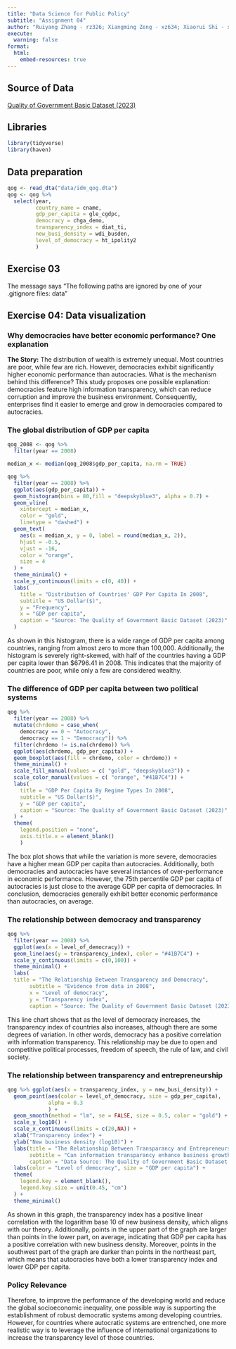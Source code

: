 ```yaml
---
title: "Data Science for Public Policy"
subtitle: "Assignment 04"
author: "Ruiyang Zhang - rz326; Xiangming Zeng - xz634; Xiaorui Shi - xs215"
execute:
  warning: false
format:
  html:
    embed-resources: true
---
```


## Source of Data

[Quality of Government Basic Dataset (2023)](https://www.gu.se/en/quality-government/qog-data/data-downloads/basic-dataset)

## Libraries

```r
library(tidyverse)
library(haven)
```

## Data preparation

```r
qog <- read_dta("data/idm_qog.dta")
qog <- qog %>% 
  select(year, 
         country_name = cname, 
         gdp_per_capita = gle_cgdpc, 
         democracy = chga_demo, 
         transparency_index = diat_ti, 
         new_busi_density = wdi_busden,
         level_of_democracy = ht_ipolity2
         ) 
```

## Exercise 03

The message says "The following paths are ignored by one of your .gitignore files: data"

## Exercise 04: Data visualization

### Why democracies have better economic performance? One explanation

**The Story:** The distribution of wealth is extremely unequal. Most countries are poor, while few are rich. However, democracies exhibit significantly higher economic performance than autocracies. What is the mechanism behind this difference? This study proposes one possible explanation: democracies feature high information transparency, which can reduce corruption and improve the business environment. Consequently, enterprises find it easier to emerge and grow in democracies compared to autocracies.

### The global distribution of GDP per capita

```r
qog_2008 <- qog %>% 
  filter(year == 2008) 

median_x <- median(qog_2008$gdp_per_capita, na.rm = TRUE)

qog %>% 
  filter(year == 2008) %>% 
  ggplot(aes(gdp_per_capita)) +
  geom_histogram(bins = 80,fill = "deepskyblue3", alpha = 0.7) +
  geom_vline(
    xintercept = median_x,
    color = "gold", 
    linetype = "dashed") +
  geom_text(
    aes(x = median_x, y = 0, label = round(median_x, 2)), 
    hjust = -0.5,
    vjust = -16,
    color = "orange",
    size = 4
  ) +
  theme_minimal() +
  scale_y_continuous(limits = c(0, 40)) +
  labs(
    title = "Distribution of Countries' GDP Per Capita In 2008",
    subtitle = "US Dollar($)",
    y = "Frequency",
    x = "GDP per capita",
    caption = "Source: The Quality of Government Basic Dataset (2023)"
  ) 

```

As shown in this histogram, there is a wide range of GDP per capita among countries, ranging from almost zero to more than 100,000. Additionally, the histogram is severely right-skewed, with half of the countries having a GDP per capita lower than \$6796.41 in 2008. This indicates that the majority of countries are poor, while only a few are considered wealthy.

### The difference of GDP per capita between two political systems

```r
qog %>% 
  filter(year == 2008) %>% 
  mutate(chrdemo = case_when(
    democracy == 0 ~ "Autocracy",
    democracy == 1 ~ "Democracy")) %>%
  filter(chrdemo != is.na(chrdemo)) %>% 
  ggplot(aes(chrdemo, gdp_per_capita)) +
  geom_boxplot(aes(fill = chrdemo, color = chrdemo)) +
  theme_minimal() +
  scale_fill_manual(values = c( "gold", "deepskyblue3")) +
  scale_color_manual(values = c( "orange", "#41B7C4")) +
  labs(
    title = "GDP Per Capita By Regime Types In 2008",
    subtitle = "US Dollar($)",
    y = "GDP per capita",
    caption = "Source: The Quality of Government Basic Dataset (2023)"
  ) +
  theme(
    legend.position = "none",
    axis.title.x = element_blank()
    )

```

The box plot shows that while the variation is more severe, democracies have a higher mean GDP per capita than autocracies. Additionally, both democracies and autocracies have several instances of over-performance in economic performance. However, the 75th percentile GDP per capita of autocracies is just close to the average GDP per capita of democracies. In conclusion, democracies generally exhibit better economic performance than autocracies, on average.

### The relationship between democracy and transparency

```r
qog %>%
  filter(year == 2008) %>% 
  ggplot(aes(x = level_of_democracy)) +
  geom_line(aes(y = transparency_index), color = "#41B7C4") +
  scale_y_continuous(limits = c(0,100)) +
  theme_minimal() +
  labs(
  title = "The Relationship Between Transparency and Democracy",
       subtitle = "Evidence from data in 2008",
       x = "Level of democracy",
       y = "Transparency index",
       caption = "Source: The Quality of Government Basic Dataset (2023)")
```

This line chart shows that as the level of democracy increases, the transparency index of countries also increases, although there are some degrees of variation. In other words, democracy has a positive correlation with information transparency. This relationship may be due to open and competitive political processes, freedom of speech, the rule of law, and civil society.

### The relationship between transparency and entrepreneurship

```r
qog %>% ggplot(aes(x = transparency_index, y = new_busi_density)) +
  geom_point(aes(color = level_of_democracy, size = gdp_per_capita),
             alpha = 0.3
             ) +
  geom_smooth(method = "lm", se = FALSE, size = 0.5, color = "gold") +
  scale_y_log10() +
  scale_x_continuous(limits = c(20,NA)) +
  xlab("Transparency index") +
  ylab("New business density (log10)") +
  labs(title = "The Relationship Between Transparancy and Entrepreneurship",
       subtitle = "Can information transparancy enhance business growth?",
       caption = "Data Source: The Quality of Government Basic Dataset (2023)") +
  labs(color = "Level of democracy", size = "GDP per capita") +
  theme(
    legend.key = element_blank(),
    legend.key.size = unit(0.45, "cm")
  ) +
  theme_minimal()

```

As shown in this graph, the transparency index has a positive linear correlation with the logarithm base 10 of new business density, which aligns with our theory. Additionally, points in the upper part of the graph are larger than points in the lower part, on average, indicating that GDP per capita has a positive correlation with new business density. Moreover, points in the southwest part of the graph are darker than points in the northeast part, which means that autocracies have both a lower transparency index and lower GDP per capita.

### Policy Relevance

Therefore, to improve the performance of the developing world and reduce the global socioeconomic inequality, one possible way is supporting the establishment of robust democratic systems among developing countries. However, for countries where autocratic systems are entrenched, one more realistic way is to leverage the influence of international organizations to increase the transparency level of those countries.
